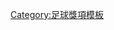 {{Navbox
|bodyclass=hlist

|name = 2009/10年香港足球明星選舉最佳十一人
|title = [[2009年－10年香港甲組足球聯賽|2009/10年]][[香港足球明星選舉]]最佳十一人
|titlestyle = background: gold;
|list1 = 
*門將：[[葉鴻輝]] 
* 後衛：[[黃展鴻]] 
* 後衛：[[法圖斯]] 
* 後衛：[[陳偉豪]] 
* 後衛：[[李志豪_(足球運動員)|李志豪]] 
* 中場：[[郭建邦]] 
* 中場：[[李海強]] 
* 中場：[[伊達_(足球員)|伊達]] 
*  中場：[[徐德帥]] 
* 前鋒：[[泰利·史高斯|T·史高斯]] 
* 前鋒：[[陳肇麒]]}}<noinclude>
[[Category:足球獎項模板]]

</noinclude>
